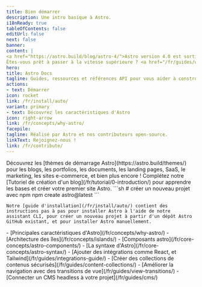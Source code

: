 ```yaml
---
title: Bien démarrer
description: Une intro basique à Astro.
i18nReady: true
tableOfContents: false
editUrl: false
next: false
banner:
content: |
<a href="https://astro.build/blog/astro-4/">Astro version 4.0 est sortie !</a>
Êtes-vous prêt à passer à la vitesse supérieure ? <a href="/fr/guides/upgrade-to/v4/">Lire notre guide de mise à niveau</a>.
hero:
title: Astro Docs
tagline: Guides, ressources et références API pour vous aider à construire avec Astro.
actions:
- text: Démarrer
icon: rocket
link: /fr/install/auto/
variant: primary
- text: Découvrez les caractéristiques d'Astro
icon: right-arrow
link: /fr/concepts/why-astro/
facepile:
tagline: Réalisé par Astro et nos contributeurs open-source.
linkText: Rejoignez-nous !
link: /fr/contribute/
---
```



<CardGrid>
  <Card title="Que construirez-vous avec Astro ?" icon="laptop">
    Découvrez les [thèmes de démarrage Astro](https://astro.build/themes/) pour les blogs, les portfolios, les documents, les landing pages, SaaS, le marketing, les sites e-commerce, et bien plus encore !
  </Card>

  <Card title="Faire une visite guidée" icon="star">
    Complétez notre [Tutoriel de création d'un blog](/fr/tutorial/0-introduction/) pour apprendre les bases et créer votre premier site Astro.
  </Card>

  <SplitCard title="Démarrer un nouveau projet" icon="rocket">
    ```sh
    # créer un nouveau projet avec npm
    npm create astro@latest
    ```

    Notre [guide d'installation](/fr/install/auto/) contient des instructions pas à pas pour installer Astro à l'aide de notre assistant CLI, pour créer un nouveau projet à partir d'un dépôt Astro GitHub existant, et pour installer Astro manuellement.
  </SplitCard>

  <ListCard title="Apprendre" icon="open-book">
    - [Principales caractéristiques d'Astro](/fr/concepts/why-astro/)
    - [Architecture des îles](/fr/concepts/islands/)
    - [Composants astro](/fr/core-concepts/astro-components/)
    - [La syntaxe d'Astro](/fr/core-concepts/astro-syntax/)
  </ListCard>

  <ListCard title="Prolonger" icon="puzzle">
    - [Ajouter des intégrations comme React, et Tailwind](/fr/guides/integrations-guide/)
    - [Créer des collections de contenus sécurisés](/fr/guides/content-collections/)
    - [Améliorer la navigation avec des transitions de vue](/fr/guides/view-transitions/)
    - [Connecter un CMS headless à votre projet](/fr/guides/cms/)
  </ListCard>
</CardGrid>

<Discord title="Vous avez une question ou souhaitez vous impliquer ?" cta="Rejoignez notre Discord"/>
